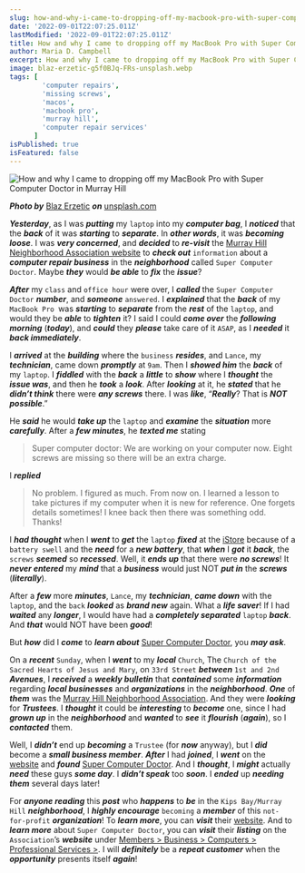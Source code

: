 ```yaml
---
slug: how-and-why-i-came-to-dropping-off-my-macbook-pro-with-super-computer-doctor-in-murray-hill
date: '2022-09-01T22:07:25.011Z'
lastModified: '2022-09-01T22:07:25.011Z'
title: How and why I came to dropping off my MacBook Pro with Super Computer Doctor in Murray Hill
author: Maria D. Campbell
excerpt: How and why I came to dropping off my MacBook Pro with Super Computer Doctor in Murray Hill.
image: blaz-erzetic-g5f0BJq-FRs-unsplash.webp
tags: [
        'computer repairs',
        'missing screws',
        'macos',
        'macbook pro',
        'murray hill',
        'computer repair services'
      ]
isPublished: true
isFeatured: false
---
```


![How and why I came to dropping off my MacBook Pro with Super Computer Doctor in Murray Hill](blaz-erzetic-g5f0BJq-FRs-unsplash.webp)

***Photo by*** [Blaz Erzetic](https://unsplash.com/@www_erzetich_com) ***on*** [unsplash.com](https://unsplash.com/@www_erzetich_com)

**_Yesterday_**, as I was **_putting_** my `laptop` into my **_computer bag_**, I **_noticed_** that the **_back_** of it was **_starting_** to **_separate_**. In **_other words_**, it was **_becoming loose_**. I was **_very concerned_**, and **_decided_** to **_re-visit_** the
[Murray Hill Neighborhood Association website](https://www.murrayhillnyc.org/) to **_check out_** `information` about a **_computer repair business_** in the **_neighborhood_** called `Super Computer Doctor`. Maybe **_they_** would **_be able_** to **_fix_** the **_issue_**?

**_After_** my `class` and `office hour` were over, I **_called_** the
`Super Computer Doctor` **_number_**, and **_someone_** `answered`. I
**_explained_** that the **_back_** of my `MacBook Pro `was **_starting_** to **_separate_** from the **_rest_** of the `laptop`, and would they be **_able_** to **_tighten_** it? I said I could **_come over_** the **_following morning_** (**_today_**), and **_could_** they **_please_** take care of it `ASAP`, as I **_needed_** it **_back immediately_**.

I **_arrived_** at the **_building_** where the `business` **_resides_**, and `Lance`, my **_technician_**, came down **_promptly_** at `9am`. Then I
**_showed him_** the **_back_** of my `laptop`. I **_fiddled_** with the
**_back_** a **_little_** to **_show_** where I **_thought_** the **_issue
was_**, and then he **_took_** a **_look_**. After **_looking_** at it, he
**_stated_** that he **_didn’t think_** there were **_any screws_** there. I was **_like_**, “**_Really_**? That is **_NOT possible_**.”

He **_said_** he would **_take up_** the `laptop` and **_examine_** the
**_situation_** more **_carefully_**. After a **_few minutes_**, he **_texted me_** stating

> Super computer doctor: We are working on your computer now. Eight screws are missing so there will be an extra charge.

I **_replied_**

> No problem. I figured as much. From now on. I learned a lesson to take
pictures if my computer when it is new for reference. One forgets details
sometimes! I knee back then there was something odd. Thanks!

I **_had thought_** when I **_went_** to **_get_** the `laptop` **_fixed_** at the [iStore](<[iStore](https://istorestm.com/istore-new-york/)>) because of a `battery swell` and the **_need_** for a **_new battery_**, that **_when_** I **_got_** it **_back_**, the `screws` **_seemed_** so **_recessed_**. Well, it **_ends up_** that there were **_no screws_**! It **_never entered_** my **_mind_** that a **_business_** would just NOT **_put in_** the **_screws_** (**_literally_**).

After a **_few_** more **_minutes_**, `Lance`, my **_technician_**, **_came
down_** with the `laptop`, and the `back` **_looked_** as **_brand new_** again. What a **_life saver_**! If I had **_waited_** any **_longer_**, I would have had a **_completely separated_** `laptop` **_back_**. And **_that_** would NOT have been **_good_**!

But **_how_** did I **_come_** to **_learn about_**
[Super Computer Doctor](https://www.murrayhillnyc.org/common/directory/directory-profile.cfm?QID=79602&clientID=11037&ThisPage=directory),
you **_may ask_**.

On a **_recent_** `Sunday`, when I **_went_** to my **_local_** `Church`, The `Church of the Sacred Hearts of Jesus and Mary`, on `33rd Street` **_between_** `1st and 2nd` **_Avenues_**, I **_received_** a **_weekly bulletin_** that **_contained_** some **_information_** regarding **_local businesses_** and **_organizations_** in the **_neighborhood_**. **_One_** of **_them_** was the [Murray Hill Neighborhood Association](https://www.murrayhillnyc.org/). And they were **_looking_** for **_Trustees_**. I **_thought_** it could be **_interesting_** to **_become_** one, since I had **_grown up_** in the **_neighborhood_** and **_wanted_** to **_see_** it **_flourish_** (**_again_**), so I **_contacted_** them.

Well, I **_didn’t_** end up **_becoming_** a `Trustee` (for **_now_** anyway), but I **_did_** become a **_small business member_**. **_After_** I had **_joined_**, I **_went_** on the [website](https://www.murrayhillnyc.org/) and **_found_** [Super Computer Doctor](https://www.murrayhillnyc.org/common/directory/directory-profile.cfm?QID=79602&clientID=11037&ThisPage=directory). And I **_thought_**, I **_might_** actually **_need_** these guys **_some day_**. I **_didn’t speak_** too **_soon_**. I **_ended_** up **_needing them_** several days later!

For **_anyone reading_** this **_post_** who **_happens_** to **_be_** in the `Kips Bay/Murray Hill` **_neighborhood_**, I **_highly encourage_** `becoming` a **_member_** of this `not-for-profit` **_organization_**! To **_learn more_**, you can **_visit_** their [website](https://www.murrayhillnyc.org/common/11037/default.cfm?clientID=11037&ThisPage=Home).
And to **_learn more_** about `Super Computer Doctor`, you can **_visit_** their **_listing_** on the `Association`’s **_website_** under
[Members > Business > Computers > Professional Services >](https://www.murrayhillnyc.org/common/directory/directory-profile.cfm?QID=79602&clientID=11037&ThisPage=directory). I will **_definitely_** be a **_repeat customer_** when the **_opportunity_** presents itself **_again_**!

